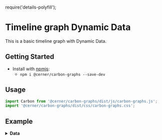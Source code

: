 require('details-polyfill');

# Timeline graph Dynamic Data

This is a basic timeline graph with Dynamic Data.

## Getting Started

- Install with [npmjs](https://www.npmjs.com):
  - `npm i @cerner/carbon-graphs --save-dev`

## Usage
```js
import Carbon from '@cerner/carbon-graphs/dist/js/carbon-graphs.js';
import '@cerner/carbon-graphs/dist/css/carbon-graphs.css';

```
## Example
<DynamicData />

<details>
<summary style={{fontSize: 24 }}>
<b>Data</b>
</summary>

### Graph Config object
<GraphConfig />

### Data object
#### Initial Data
##### Timeline A Dataset
<DataObject1 />

##### Timeline B Dataset
<DataObject2 />

#### Updated Data
##### Timeline A Dataset
<DynamicDataObject1 />

##### Timeline B Dataset
<DynamicDataObject2 />

</details>
